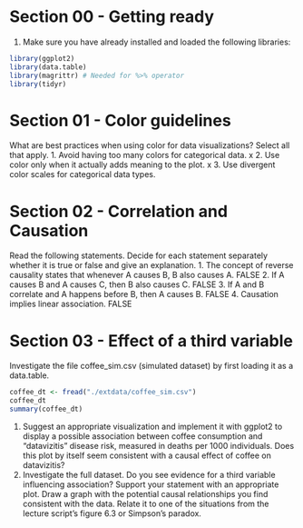 # Section 00 - Getting ready
1. Make sure you have already installed and loaded the following libraries:
```r
library(ggplot2)
library(data.table)
library(magrittr) # Needed for %>% operator
library(tidyr)
```

# Section 01 - Color guidelines
What are best practices when using color for data visualizations? Select all that apply.
1. Avoid having too many colors for categorical data. x
2. Use color only when it actually adds meaning to the plot. x
3. Use divergent color scales for categorical data types.

# Section 02 - Correlation and Causation
Read the following statements. Decide for each statement separately whether it is true or false and give an
explanation.
1. The concept of reverse causality states that whenever A causes B, B also causes A. FALSE
2. If A causes B and A causes C, then B also causes C. FALSE
3. If A and B correlate and A happens before B, then A causes B. FALSE
4. Causation implies linear association. FALSE

# Section 03 - Effect of a third variable
Investigate the file coffee_sim.csv (simulated dataset) by first loading it as a data.table.
```r
coffee_dt <- fread("./extdata/coffee_sim.csv")
coffee_dt
summary(coffee_dt)
```
1. Suggest an appropriate visualization and implement it with ggplot2 to display a possible association
between coffee consumption and “datavizitis” disease risk, measured in deaths per 1000 individuals. Does
this plot by itself seem consistent with a causal effect of coffee on datavizitis?
2. Investigate the full dataset. Do you see evidence for a third variable influencing association? Support your
statement with an appropriate plot. Draw a graph with the potential causal relationships you find consistent
with the data. Relate it to one of the situations from the lecture script’s figure 6.3 or Simpson’s paradox.



